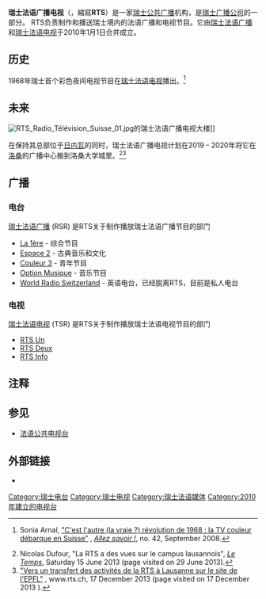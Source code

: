 {{Infobox company
| name             = 瑞士法语广播电视
| name_en          = {{lang|fr|Radio télévision suisse}}
| logo             = [[File:Radio_Télévision_Suisse.svg|250px]]
| caption          = 
| type             = 
| genre            = 
| fate             = 
| predecessor      = 
| successor        = 
| foundation       = 2010年1月1日
| founder          = 
| defunct          = 
| location_city    = 
| location_country = 
| location         = 
| locations        = 
| area_served      = 
| key_people       = Gilles Marchand, Gilles Pache
| industry         = 广播电视
| products         = 
| services         = 
| revenue          = 
| operating_income = 
| net_income       = 
| aum              = 
| assets           = 
| equity           = 
| owner            = 
| num_employees    = 1,612
| parent           = [[瑞士广播电视|瑞士广播电视]]
| divisions        = 
| homepage         = {{官方网站|http://www.rts.ch/}}
}}
'''瑞士法语广播电视'''（{{lang-fr|Radio télévision suisse}}，縮寫'''RTS'''）是一家[[瑞士|瑞士]][[公共广播|公共广播]]机构，是[[瑞士广播电视|瑞士广播公司]]的一部分。 RTS负责制作和播送瑞士境内的法语广播和电视节目。它由[[瑞士法语广播|瑞士法语广播]]和[[瑞士法语电视|瑞士法语电视]]于2010年1月1日合并成立。

== 历史 ==

1968年瑞士首个彩色夜间电视节目在[[瑞士法语电视|瑞士法语电视]]播出。<ref>{{fr}} Sonia Arnal, [http://www3.unil.ch/wpmu/allezsavoir/cest-l%E2%80%99autre-la-vraie-revolution-de-1968-la-tv-couleur-debarque-en-suisse/ "C'est l'autre (la vraie ?) révolution de 1968 : la TV couleur débarque en Suisse"] {{webarchive|url=https://web.archive.org/web/20131012041941/http://www3.unil.ch/wpmu/allezsavoir/cest-l%E2%80%99autre-la-vraie-revolution-de-1968-la-tv-couleur-debarque-en-suisse/ |date=2013-10-12 }}, ''[[Allez_savoir_!|Allez savoir !]]'', no. 42, September 2008.</ref>

== 未来 ==
[[File:RTS_Radio_Télévision_Suisse_01.jpg|thumb]]的瑞士法语广播电视大楼]]

在保持其总部位于[[日内瓦|日内瓦]]的同时，瑞士法语广播电视计划在2019 - 2020年将它在[[洛桑|洛桑]]的广播中心搬到洛桑大学城里。<ref>Nicolas Dufour, "La RTS a des vues sur le campus lausannois", ''[[Le_Temps|Le Temps]]'', Saturday 15 June 2013 (page visited on 29 June 2013).</ref><ref>[http://www.rts.ch/info/regions/vaud/5464620-vers-un-transfert-des-activites-de-la-rts-a-lausanne-sur-le-site-de-l-epfl.html "Vers un transfert des activités de la RTS à Lausanne sur le site de l'EPFL"] {{Wayback|url=http://www.rts.ch/info/regions/vaud/5464620-vers-un-transfert-des-activites-de-la-rts-a-lausanne-sur-le-site-de-l-epfl.html |date=20190906141625 }}, www.rts.ch, 17 December 2013 (page visited on 17 December 2013 ).</ref>

==广播==

===电台===
[[瑞士法语广播|瑞士法语广播]] (RSR) 是RTS关于制作播放瑞士法语广播节目的部门
* [[La_Première_(Switzerland)|La 1ère]] - 综合节目
* [[Espace_2|Espace 2]] - 古典音乐和文化
* [[Couleur_3|Couleur 3]] - 青年节目
* [[Option_Musique|Option Musique]] - 音乐节目
* [[World_Radio_Switzerland|World Radio Switzerland]] - 英语电台，已经脱离RTS，目前是私人电台

===电视===
[[瑞士法语电视|瑞士法语电视]] (TSR) 是RTS关于制作播放瑞士法语电视节目的部门
* [[RTS_Un|RTS Un]]
* [[RTS_Deux|RTS Deux]]
* [[RTS_Info|RTS Info]]

== 注释 ==
{{Reflist|2}}

== 参见 ==
* [[法语公共电视台|法语公共电视台]]

== 外部链接 ==
* {{Official website|https://www.rts.ch}}

{{Portal bar|电视|瑞士}}

[[Category:瑞士电台|Category:瑞士电台]]
[[Category:瑞士电视|Category:瑞士电视]]
[[Category:瑞士法语媒体|Category:瑞士法语媒体]]
[[Category:2010年建立的电视台|Category:2010年建立的电视台]]